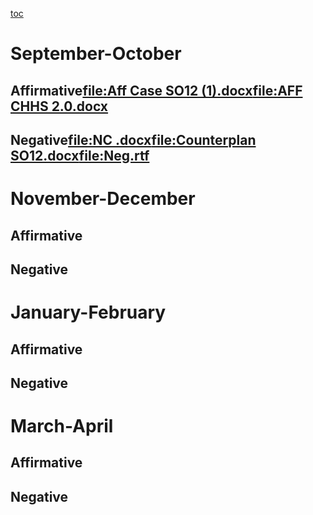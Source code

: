 [[toc]]
=September-October= 
==Affirmative[[file:Aff Case SO12 (1).docx]][[file:AFF CHHS 2.0.docx]]== 

==Negative[[file:NC .docx]][[file:Counterplan SO12.docx]][[file:Neg.rtf]]== 




=November-December= 
==Affirmative== 
==Negative== 

=January-February= 
==Affirmative== 
==Negative== 

=March-April= 
==Affirmative== 
==Negative==